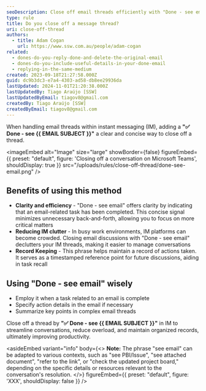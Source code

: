 ```yaml
---
seoDescription: Close off email threads efficiently with "Done - see email", clarifying task completion and reducing IM clutter.
type: rule
title: Do you close off a message thread?
uri: close-off-thread
authors:
  - title: Adam Cogan
    url: https://www.ssw.com.au/people/adam-cogan
related:
  - dones-do-you-reply-done-and-delete-the-original-email
  - dones-do-you-include-useful-details-in-your-done-email
  - replying-in-the-same-medium
created: 2023-09-18T21:27:58.000Z
guid: dc9b3dc3-e7a4-4303-ad58-db8ee29936da
lastUpdated: 2024-11-01T21:20:38.000Z
lastUpdatedBy: Tiago Araújo [SSW]
lastUpdatedByEmail: tiagov8@gmail.com
createdBy: Tiago Araújo [SSW]
createdByEmail: tiagov8@gmail.com
---
```


When handling email threads within instant messaging (IM), adding a **"✅ Done - see &#123;&#123; EMAIL SUBJECT &#125;&#125;"** a clear and concise way to close off a thread.

<imageEmbed
  alt="Image"
  size="large"
  showBorder={false}
  figureEmbed={{
    preset: "default",
    figure: 'Closing off a conversation on Microsoft Teams',
    shouldDisplay: true
  }}
  src="/uploads/rules/close-off-thread/done-see-email.png"
/>

## Benefits of using this method

* **Clarity and efficiency** - "Done - see email" offers clarity by indicating that an email-related task has been completed. This concise signal minimizes unnecessary back-and-forth, allowing you to focus on more critical matters
* **Reducing IM clutter** - In busy work environments, IM platforms can become crowded. Closing email discussions with "Done - see email" declutters your IM threads, making it easier to manage conversations
* **Record Keeping** - This phrase helps maintain a record of actions taken. It serves as a timestamped reference point for future discussions, aiding in task recall

## Using "Done - see email" wisely

* Employ it when a task related to an email is complete
* Specify action details in the email if necessary
* Summarize key points in complex email threads

Close off a thread by **"✅ Done - see &#123;&#123; EMAIL SUBJECT &#125;&#125;"** in IM to streamline conversations, reduce overload, and maintain organized records, ultimately improving productivity.

<asideEmbed
  variant="info"
  body={<>
    **Note:** The phrase "see email" can be adapted to various contexts, such as "see PBI/Issue", "see attached document", "refer to the link", or "check the updated project board," depending on the specific details or resources relevant to the conversation's resolution.
  </>}
  figureEmbed={{
    preset: "default",
    figure: 'XXX',
    shouldDisplay: false
  }}
/>
